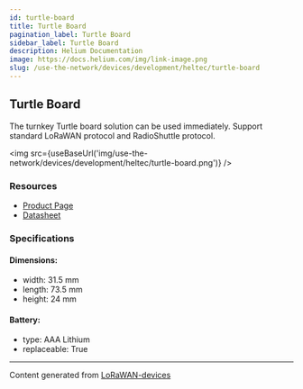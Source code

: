 ```yaml
---
id: turtle-board
title: Turtle Board
pagination_label: Turtle Board
sidebar_label: Turtle Board
description: Helium Documentation
image: https://docs.helium.com/img/link-image.png
slug: /use-the-network/devices/development/heltec/turtle-board
---
```



## Turtle Board

The turnkey Turtle board solution can be used immediately. Support standard LoRaWAN protocol and
RadioShuttle protocol.

<img src={useBaseUrl('img/use-the-network/devices/development/heltec/turtle-board.png')} />

### Resources

- [Product Page](https://heltec.org/project/turtle-board/)
- [Datasheet](https://heltec.org/project/turtle-board/#1552557147424-7f1ec-5c651922-b0bb1778-6c4e)

### Specifications

#### Dimensions:

- width: 31.5 mm
- length: 73.5 mm
- height: 24 mm

#### Battery:

- type: AAA Lithium
- replaceable: True

---

Content generated from [LoRaWAN-devices](https://github.com/TheThingsNetwork/lorawan-devices)

